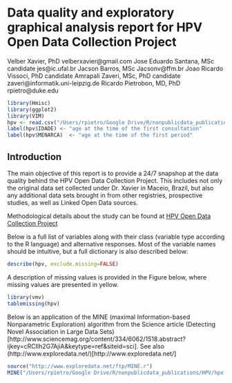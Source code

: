 # Data quality and exploratory graphical analysis report for HPV Open Data Collection Project

Velber Xavier, PhD velberxavier@gmail.com
Jose Eduardo Santana, MSc candidate jes@ic.ufal.br
Jacson Barros, MSc Jacsonv@ffm.br
Joao Ricardo Vissoci, PhD candidate
Amrapali Zaveri, MSc, PhD candidate zaveri@informatik.uni-leipzig.de
Ricardo Pietrobon, MD, PhD rpietro@duke.edu

<!---
Velber, Joao and Jose Eduardo, do you guys have institutional email addresses? if so, please add them above
-->


```r
library(Hmisc)
library(ggplot2)
library(VIM)
hpv <- read.csv("/Users/rpietro/Google Drive/R/nonpublicdata_publications/HPV/hpv.csv")
label(hpv$IDADE) <- "age at the time of the first consultation" 
label(hpv$MENARCA)  <- "age at the time of the first period"
```

<!---
Velber, please take the previous line where it says label and then create labels for each one of the variables you have in your data set. please write them in simple Portuguese and then convert them to English using Google translate. please talk with Jose Eduardo if you have any questions
-->

## Introduction
The main objective of this report is to provide a 24/7 snapshop at the data quality behind the HPV Open Data Collection Project. This includes not only the original data set collected under Dr. Xavier in Maceio, Brazil, but also any additional data sets brought in from other registries, prospective studies, as well as Linked Open Data sources.

Methodological details about the study can be found at [HPV Open Data Collection Project](site)

Below is a full list of variables along with their class (variable type according to the R language) and alternative responses. Most of the variable names should be intuitive, but a full dictionary is also described below:

```r
describe(hpv, exclude.missing=FALSE)
```

A description of missing values is provided in the Figure below, where missing values are presented in yellow.
```r
library(vmv)
tablemissing(hpv)
```
Below is an application of the MINE (maximal Information-based Nonparametric Exploration) algorithm from the Science article (Detecting Novel Association in Large Data Sets)[http://www.sciencemag.org/content/334/6062/1518.abstract?ijkey=cRCIlh2G7AjiA&keytype=ref&siteid=sci]. See also (http://www.exploredata.net/)[http://www.exploredata.net/]


```r
source("http://www.exploredata.net/ftp/MINE.r")
MINE("/Users/rpietro/Google Drive/R/nonpublicdata_publications/HPV/hpv.csv","all.pairs")
```
